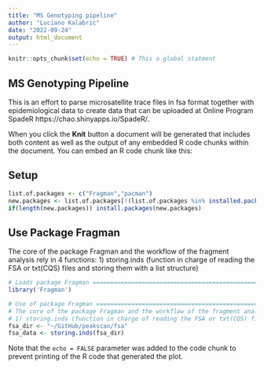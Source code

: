 ```yaml
---
title: "MS Genotyping pipeline"
author: "Luciano Kalabric"
date: "2022-09-24"
output: html_document
---
```


```r
knitr::opts_chunk$set(echo = TRUE) # This a global statment
```

## MS Genotyping Pipeline

This is an effort to parse microsatellite trace files in fsa format together with epidemiological data to create data that can be uploaded at Online Program SpadeR https://chao.shinyapps.io/SpadeR/.

When you click the **Knit** button a document will be generated that includes both content as well as the output of any embedded R code chunks within the document. You can embed an R code chunk like this:

## Setup

```r
list.of.packages <- c("Fragman","pacman")
new.packages <- list.of.packages[!(list.of.packages %in% installed.packages()[,"Package"])]
if(length(new.packages)) install.packages(new.packages)
```

## Use Package Fragman

The core of the package Fragman and the workflow of the fragment analysis rely in 4 functions:
1) storing.inds (function in charge of reading the FSA or txt(CQS) files and storing them with a list structure)

```r
# Loads package Fragman ========================================================
library('Fragman')

# Use of package Fragman =======================================================
# The core of the package Fragman and the workflow of the fragment analysis rely in 4 functions:
# 1) storing.inds (function in charge of reading the FSA or txt(CQS) files and storing them with a list structure)
fsa_dir <- "~/GitHub/peakscan/fsa"
fsa_data <- storing.inds(fsa_dir)
```

Note that the `echo = FALSE` parameter was added to the code chunk to prevent printing of the R code that generated the plot.


